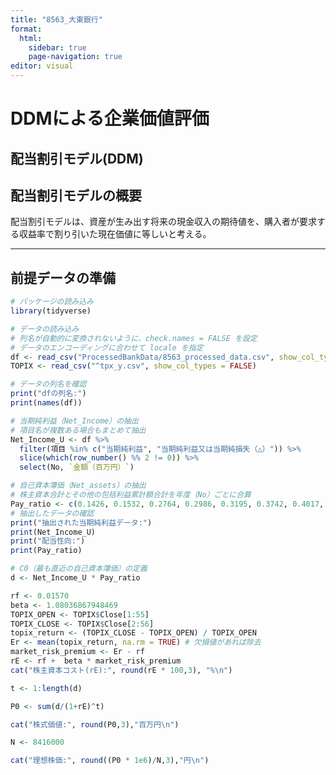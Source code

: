 ---
title: "8563_大東銀行"
format: 
  html:
    sidebar: true
    page-navigation: true
editor: visual
---

# DDMによる企業価値評価

## 配当割引モデル(DDM)

## 配当割引モデルの概要

配当割引モデルは、資産が生み出す将来の現金収入の期待値を、購入者が要求する収益率で割り引いた現在価値に等しいと考える。

------------------------------------------------------------------------

## 前提データの準備

```{r}
# パッケージの読み込み
library(tidyverse)

# データの読み込み
# 列名が自動的に変換されないように、check.names = FALSE を設定
# データのエンコーディングに合わせて locale を指定
df <- read_csv("ProcessedBankData/8563_processed_data.csv", show_col_types = FALSE)
TOPIX <- read_csv("^tpx_y.csv", show_col_types = FALSE)

# データの列名を確認
print("dfの列名:")
print(names(df))
```

```{r}
# 当期純利益（Net_Income）の抽出
# 項目名が複数ある場合もまとめて抽出
Net_Income_U <- df %>%
  filter(項目 %in% c("当期純利益", "当期純利益又は当期純損失（△）")) %>%
  slice(which(row_number() %% 2 != 0)) %>%
  select(No, `金額（百万円）`)

# 自己資本簿価（Net_assets）の抽出
# 株主資本合計とその他の包括利益累計額合計を年度（No）ごとに合算
Pay_ratio <- c(0.1426, 0.1532, 0.2764, 0.2986, 0.3195, 0.3742, 0.4017, 0.3294, 0.3121, 0.3131)
# 抽出したデータの確認
print("抽出された当期純利益データ:")
print(Net_Income_U)
print("配当性向:")
print(Pay_ratio)

# C0（最も直近の自己資本簿価）の定義
d <- Net_Income_U * Pay_ratio
```

```{r}
rf <- 0.01570
beta <- 1.08036867948469
TOPIX_OPEN <- TOPIX$Close[1:55]
TOPIX_CLOSE <- TOPIX$Close[2:56]
topix_return <- (TOPIX_CLOSE - TOPIX_OPEN) / TOPIX_OPEN
Er <- mean(topix_return, na.rm = TRUE) # 欠損値があれば除去
market_risk_premium <- Er - rf
rE <- rf +  beta * market_risk_premium
cat("株主資本コスト(rE):", round(rE * 100,3), "%\n")
```

```{r}
t <- 1:length(d)

P0 <- sum(d/(1+rE)^t)

cat("株式価値:", round(P0,3),"百万円\n")

N <- 8416000 

cat("理想株価:", round((P0 * 1e6)/N,3),"円\n")
```
